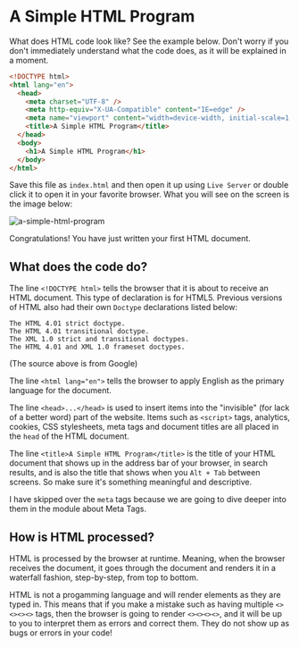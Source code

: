 # A Simple HTML Program

What does HTML code look like? See the example below. Don't worry if you don't immediately understand what the code does, as it will be explained in a moment.

```html
<!DOCTYPE html>
<html lang="en">
  <head>
    <meta charset="UTF-8" />
    <meta http-equiv="X-UA-Compatible" content="IE=edge" />
    <meta name="viewport" content="width=device-width, initial-scale=1.0" />
    <title>A Simple HTML Program</title>
  </head>
  <body>
    <h1>A Simple HTML Program</h1>
  </body>
</html>
```

Save this file as `index.html` and then open it up using `Live Server` or double click it to open it in your favorite browser. What you will see on the screen is the image below:

![a-simple-html-program](src/assets/a-simple-html-program.png)

Congratulations! You have just written your first HTML document.

## What does the code do?

The line `<!DOCTYPE html>` tells the browser that it is about to receive an HTML document. This type of declaration is for HTML5. Previous versions of HTML also had their own `Doctype` declarations listed below:

```
The HTML 4.01 strict doctype.
The HTML 4.01 transitional doctype.
The XML 1.0 strict and transitional doctypes.
The HTML 4.01 and XML 1.0 frameset doctypes.
```

(The source above is from Google)

The line `<html lang="en">` tells the browser to apply English as the primary language for the document.

The line `<head>...</head>` is used to insert items into the "invisible" (for lack of a better word) part of the website. Items such as `<script>` tags, analytics, cookies, CSS stylesheets, meta tags and document titles are all placed in the `head` of the HTML document.

The line `<title>A Simple HTML Program</title>` is the title of your HTML document that shows up in the address bar of your browser, in search results, and is also the title that shows when you `Alt + Tab` between screens. So make sure it's something meaningful and descriptive.

I have skipped over the `meta` tags because we are going to dive deeper into them in the module about Meta Tags.

## How is HTML processed?

HTML is processed by the browser at runtime. Meaning, when the browser receives the document, it goes through the document and renders it in a waterfall fashion, step-by-step, from top to bottom.

HTML is not a progamming language and will render elements as they are typed in. This means that if you make a mistake such as having multiple `<><><><>` tags, then the browser is going to render `<><><><>`, and it will be up to you to interpret them as errors and correct them. They do not show up as bugs or errors in your code!
